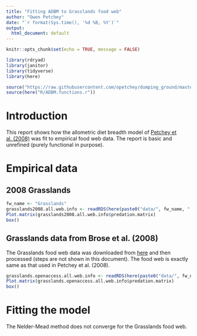 ```yaml
---
title: "Fitting ADBM to Grasslands food web"
author: "Owen Petchey"
date: "`r format(Sys.time(), '%d %B, %Y')`"
output:
  html_document: default
---
```


```r
knitr::opts_chunk$set(echo = TRUE, message = FALSE)
```

```r
library(rdryad)
library(janitor)
library(tidyverse)
library(here)

source("https://raw.githubusercontent.com/opetchey/dumping_ground/master/ADBM_shiny/Plot.matrix.r")
source(here("R/ADBM.functions.r"))
```

# Introduction

This report shows how the allometric diet breadth model of [Petchey et al. (2008)](https://www.pnas.org/content/105/11/4191) was fit to empirical food web data. The report is basic and unrefined (purely functional in purpose).

# Empirical data

## 2008 Grasslands

```r
fw_name <- "Grasslands"
grasslands2008.all.web.info <- readRDS(here(paste0("data/", fw_name, ".web.2008.RDS")))
Plot.matrix(grasslands2008.all.web.info$predation.matrix)
box()
```

## Grasslands data from Brose et al. (2008)

The Grasslands food web data was downloaded from [here](https://dx.doi.org/10.6084/m9.figshare.c.3298772) and then processed (steps are not shown in this document). The food web is exactly same as that used in Petchey et al. (2008).

```r

grasslands.openaccess.all.web.info <- readRDS(here(paste0("data/", fw_name, ".web.openaccess.RDS")))
Plot.matrix(grasslands.openaccess.all.web.info$predation.matrix)
box()
```


# Fitting the model

The Nelder-Mead method does not converge for the Grasslands food web. 